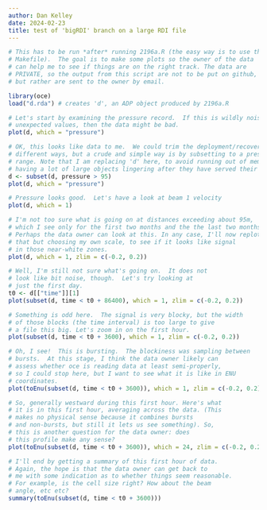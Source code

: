 ```yaml
---
author: Dan Kelley
date: 2024-02-23
title: test of 'bigRDI' branch on a large RDI file
---
```


```r
# This has to be run *after* running 2196a.R (the easy way is to use the
# Makefile).  The goal is to make some plots so the owner of the data
# can help me to see if things are on the right track. The data are
# PRIVATE, so the output from this script are not to be put on github,
# but rather are sent to the owner by email.

library(oce)
load("d.rda") # creates 'd', an ADP object produced by 2196a.R

# Let's start by examining the pressure record.  If this is wildly noisy or has
# unexpected values, then the data might be bad.
plot(d, which = "pressure")

# OK, this looks like data to me.  We could trim the deployment/recover in
# different ways, but a crude and simple way is by subsetting to a pressure
# range. Note that I am replacing 'd' here, to avoid running out of memory by
# having a lot of large objects lingering after they have served their purpose.
d <- subset(d, pressure > 95)
plot(d, which = "pressure")

# Pressure looks good.  Let's have a look at beam 1 velocity
plot(d, which = 1)

# I'm not too sure what is going on at distances exceeding about 95m,
# which I see only for the first two months and the the last two months.
# Perhaps the data owner can look at this. In any case, I'll now replot
# that but choosing my own scale, to see if it looks like signal
# in those near-white zones.
plot(d, which = 1, zlim = c(-0.2, 0.2))

# Well, I'm still not sure what's going on.  It does not
# look like bit noise, though.  Let's try looking at
# just the first day.
t0 <- d[["time"]][1]
plot(subset(d, time < t0 + 86400), which = 1, zlim = c(-0.2, 0.2))

# Something is odd here.  The signal is very blocky, but the width
# of those blocks (the time interval) is too large to give
# a file this big. Let's zoom in on the first hour.
plot(subset(d, time < t0 + 3600), which = 1, zlim = c(-0.2, 0.2))

# Oh, I see!  This is bursting.  The blockiness was sampling between
# bursts.  At this stage, I think the data owner likely can 
# assess whether oce is reading data at least semi-properly,
# so I could stop here, but I want to see what it is like in ENU
# coordinates.
plot(toEnu(subset(d, time < t0 + 3600)), which = 1, zlim = c(-0.2, 0.2))

# So, generally westward during this first hour. Here's what
# it is in this first hour, averaging across the data. (This
# makes no physical sense because it combines bursts
# and non-bursts, but still it lets us see something). So,
# this is another question for the data owner: does
# this profile make any sense?
plot(toEnu(subset(d, time < t0 + 3600)), which = 24, zlim = c(-0.2, 0.2))

# I'll end by getting a summary of this first hour of data.
# Again, the hope is that the data owner can get back to
# me with some indication as to whether things seem reasonable.
# For example, is the cell size right? How about the beam
# angle, etc etc?
summary(toEnu(subset(d, time < t0 + 3600)))
```

